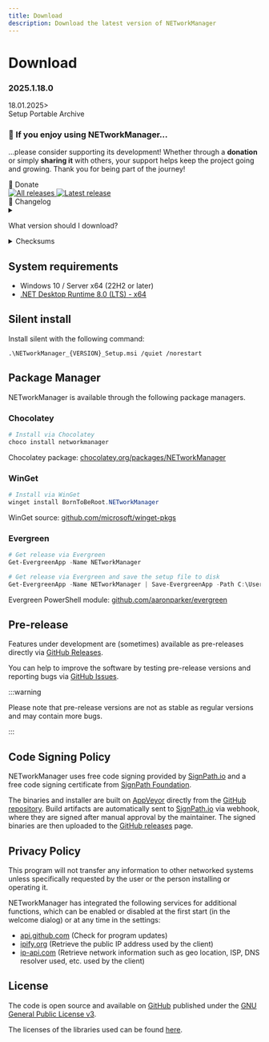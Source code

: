 ```yaml
---
title: Download
description: Download the latest version of NETworkManager
---
```



# Download

<div style={{ display: "flex", justifyContent: "space-between" }}>
  <div>
    <h3>2025.1.18.0</h3>
  </div>
  <div>18.01.2025></div>
</div>

<div className={`${styles.centerButtonContainer} margin-bottom--lg`}>
  <Link
    className={`button button--primary ${styles.downloadButton}`}
    to="https://github.com/BornToBeRoot/NETworkManager/releases/download/2025.1.18.0/NETworkManager_2025.1.18.0_Setup.msi"
  >
    Setup
  </Link>
  <Link
    className={`button button--info ${styles.downloadButton}`}
    to="https://github.com/BornToBeRoot/NETworkManager/releases/download/2025.1.18.0/NETworkManager_2025.1.18.0_Portable.zip"
  >
    Portable
  </Link>
  <Link
    className={`button button--info ${styles.downloadButton}`}
    to="https://github.com/BornToBeRoot/NETworkManager/releases/download/2025.1.18.0/NETworkManager_2025.1.18.0_Archive.zip"
  >
    Archive
  </Link>
</div>

<div
  className="alert alert--secondary"
  style={{ marginTop: "2rem", marginBottom: "2rem", padding: "1rem" }}
>
<h3>🙏 If you enjoy using NETworkManager...</h3>
<p>
  ...please consider supporting its development! Whether through a 
  <strong>donation</strong> or simply <strong>sharing it</strong> with others, 
  your support helps keep the project going and growing. Thank you for being part of the journey!
</p>
<div style={{ display: "flex", gap: "1rem", marginTop: "1rem" }}>
  <Link
    className={`button button--secondary ${styles.additionalButton}`}
    style={{ margin: "0" }}
    to="https://github.com/BornToBeRoot/NETworkManager#-donate"
    target="_blank"
  >
    💖 Donate
  </Link>
</div>

<div className={`${styles.shieldsContainer}`}>
  <a
    className={`${styles.shields}`}
    href="https://github.com/BornToBeroot/NETworkManager/releases"
    target="_blank"
  >
    <img
      alt="All releases"
      src="https://img.shields.io/github/downloads/BornToBeroot/NETworkManager/total.svg?style=for-the-badge&logo=github"
    />
  </a>
  <a
    className={`${styles.shields}`}
    href="https://github.com/BornToBeroot/NETworkManager/releases/latest"
    target="_blank"
  >
    <img
      alt="Latest release"
      src="https://img.shields.io/github/downloads/BornToBeroot/NETworkManager/latest/total.svg?style=for-the-badge&logo=github"
    />
  </a>
</div>

<div className={`${styles.centerButtonContainer}`}>
  <Link
    className={`button button--secondary ${styles.additionalButton}`}
    to="/docs/changelog/2025-1-18-0"
    target="_blank"
  >
    📃 Changelog
  </Link>
</div>

<details>
  <summary>
    <p>What version should I download?</p>
  </summary>
  <div>
    <p>NETworkManager is available in three different versions:</p>
    <ul>
      <li>
        <b>Setup</b> (MSI-Installer): Recommended for most users, installs
        NETworkManager for all users on the system. Requires administrator
        privileges. Settings and profiles are stored in the user profile
        directory under <code>~\Documents\NETworkManager</code>.
      </li>
      <li>
        <b>Portable</b> (ZIP-Archive): Run NETworkManager without installation,
        e.g. from a USB stick or network share. Settings and profiles are stored
        in the same directory as the executable. Upgrades are supported by
        copying the <code>Profiles</code> and <code>Settings</code> directories
        to the new version.
      </li>
      <li>
        <b>Archive</b> (ZIP-Archive): Similar to Portable, but stores profiles
        and settings in the user profile directory under{" "}
        <code>~\Documents\NETworkManager</code>. This version might be useful
        for custom deployment scenarios (e.g. Terminal Server, Intune, etc.).
      </li>
    </ul>
  </div>
</details>

<details>
  <summary>Checksums</summary>
  <div>
    <p>SHA-256 checksums for the latest release:</p>
    <p>
      <b>Setup</b> (MSI-Installer)
      <pre>
        <code>
          0E8722AB821FDFC5079C8E914CDBC293F373F551924EFBA14CA4AF6E68B678F9
        </code>
      </pre>
      <b>Portable</b> (ZIP-Archive)
      <pre>
        <code>
          85000CC7E9892C14B3C1F7DE2D540A57E2C90CF5AE25E27960844751AADCF166
        </code>
      </pre>
      <b>Archive</b> (ZIP-Archive)
      <pre>
        <code>
          68FFC7A42F0CF27B83525BB6AE79C730C96C40A956869F5C45D60B97CCECAE74
        </code>
      </pre>
    </p>
    <p>You can verify the checksum with the following PowerShell command:</p>
    <pre>
      <code class="language-powershell">
        Get-FileHash -Path .\NETworkManager_&#123;VERSION&#125;_Setup.msi
        -Algorithm SHA256
      </code>
    </pre>
    <p>
      Checksums for each release can be found on
      <a
        href="https://github.com/BornToBeRoot/NETworkManager/releases"
        target="_blank"
      >
        GitHub Releases
      </a>.
    </p>
  </div>
</details>

## System requirements

- Windows 10 / Server x64 (22H2 or later)
- [.NET Desktop Runtime 8.0 (LTS) - x64](https://dotnet.microsoft.com/en-us/download/dotnet/8.0/runtime)

## Silent install

Install silent with the following command:

```
.\NETworkManager_{VERSION}_Setup.msi /quiet /norestart
```

## Package Manager

NETworkManager is available through the following package managers.

### Chocolatey

```PowerShell
# Install via Chocolatey
choco install networkmanager
```

Chocolatey package: [chocolatey.org/packages/NETworkManager](https://chocolatey.org/packages/NETworkManager)

### WinGet

```PowerShell
# Install via WinGet
winget install BornToBeRoot.NETworkManager
```

WinGet source: [github.com/microsoft/winget-pkgs](https://github.com/microsoft/winget-pkgs/tree/master/manifests/b/BornToBeRoot/NETworkManager/)

### Evergreen

```PowerShell
# Get release via Evergreen
Get-EvergreenApp -Name NETworkManager

# Get release via Evergreen and save the setup file to disk
Get-EvergreenApp -Name NETworkManager | Save-EvergreenApp -Path C:\Users\$env:Username\Downloads\
```

Evergreen PowerShell module: [github.com/aaronparker/evergreen](https://github.com/aaronparker/evergreen)

## Pre-release

Features under development are (sometimes) available as pre-releases directly via [GitHub Releases](https://github.com/BornToBeRoot/NETworkManager/releases).

You can help to improve the software by testing pre-release versions and reporting bugs via [GitHub Issues](https://github.com/BornToBeRoot/NETworkManager/issues/new/choose).

:::warning

Please note that pre-release versions are not as stable as regular versions and may contain more bugs.

:::

## Code Signing Policy

NETworkManager uses free code signing provided by [SignPath.io](https://signpath.io/) and a free code signing certificate
from [SignPath Foundation](https://signpath.org/).

The binaries and installer are built on [AppVeyor](https://ci.appveyor.com/project/BornToBeRoot/networkmanager) directly from the [GitHub repository](https://github.com/BornToBeRoot/NETworkManager/blob/main/appveyor.yml).
Build artifacts are automatically sent to [SignPath.io](https://signpath.io/) via webhook, where they are signed after manual approval by the maintainer.
The signed binaries are then uploaded to the [GitHub releases](https://github.com/BornToBeRoot/NETworkManager/releases) page.

## Privacy Policy

This program will not transfer any information to other networked systems unless specifically requested
by the user or the person installing or operating it.

NETworkManager has integrated the following services for additional functions, which can be enabled or
disabled at the first start (in the welcome dialog) or at any time in the settings:

- [api.github.com](https://docs.github.com/en/site-policy/privacy-policies/github-general-privacy-statement) (Check for program updates)
- [ipify.org](https://www.ipify.org/) (Retrieve the public IP address used by the client)
- [ip-api.com](https://ip-api.com/docs/legal) (Retrieve network information such as geo location, ISP, DNS resolver used, etc. used by the client)

## License

The code is open source and available on [GitHub](https://github.com/BornToBeRoot/NETworkManager) published under the [GNU General Public License v3](https://github.com/BornToBeRoot/NETworkManager/blob/main/LICENSE).

The licenses of the libraries used can be found [here](https://github.com/BornToBeRoot/NETworkManager/tree/main/Source/NETworkManager.Documentation/Licenses).
